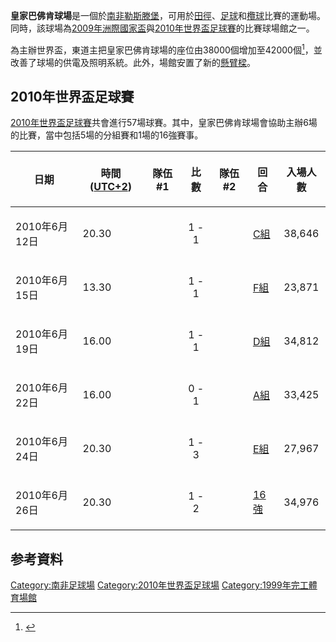 {{Infobox Stadium
| stadium_name        = 皇家巴佛肯球場<br />Royal Bafokeng Stadium
| nickname            = 
| image               =Royal Bafokeng Stadium, Phokeng.jpg  
| fullname            = 
| location            = [[南非|南非]][[勒斯滕堡|勒斯滕堡]]
| coordinates         = 
| broke_ground        = 
| built               = 
| opened              = 1999年
| renovated           = 
| expanded            = 
| closed              = 
| demolished          = 
| owner               = [[皇家巴佛肯|皇家巴佛肯]]
| operator            = 
| surface             = 
| construction_cost   = 
| architect           = 
| structural engineer = 
| services engineer   = 
| general_contractor  = 
| project_manager     = 
| main_contractors    = 
| former_names        = 
| tenants             = 
| seating_capacity    = 42,000
| dimensions          = 
| scoreboard          = 
}}

'''皇家巴佛肯球場'''是一個於[[南非|南非]][[勒斯滕堡|勒斯滕堡]]，可用於[[田徑|田徑]]、[[足球|足球]]和[[欖球|欖球]]比賽的運動場。同時，該球場為[[2009年洲際國家盃|2009年洲際國家盃]]與[[2010年世界盃足球賽|2010年世界盃足球賽]]的比賽球場館之一。

為主辦世界盃，東道主把皇家巴佛肯球場的座位由38000個增加至42000個<ref>{{cite web|url=http://soccerlens.com/royal-bafokeng-stadium/43794/|title=Royal Bafokeng Stadium: 2010 Venue – Sportslens|date=4 December 2009|website=soccerlens.com|access-date=19 April 2018|archive-date=2016-03-03|archive-url=https://web.archive.org/web/20160303233039/http://soccerlens.com/royal-bafokeng-stadium/43794/|dead-url=no}}</ref>，並改善了球場的供電及照明系統。此外，場館安置了新的[[懸臂樑|懸臂樑]]。

== 2010年世界盃足球賽 ==
[[2010年世界盃足球賽|2010年世界盃足球賽]]共會進行57場球賽。其中，皇家巴佛肯球場會協助主辦6場的比賽，當中包括5場的分組賽和1場的16強賽事。

{| class="wikitable" style="text-align: left;" width="100%"
|-
!日期
!時間 ([[UTC+2|UTC+2]])
!隊伍 #1
!比數
!隊伍 #2
!回合
!入場人數
|-
|2010年6月12日||20.30||{{fb|ENG}}||style="text-align:center;"|1 - 1||{{fb|USA}} ||[[2010年世界盃決賽週_-_C組|C組]]||style="text-align:center;"|38,646
|-
|2010年6月15日||13.30||{{fb|NZL}}||style="text-align:center;"|1 - 1||{{fb|SVK}} ||[[2010年世界盃決賽週_-_F組|F組]]||style="text-align:center;"|23,871
|-
|2010年6月19日||16.00||{{fb|GHA}} ||style="text-align:center;"|1 - 1||{{fb|AUS}} ||[[2010年世界盃決賽週_-_D組|D組]]||style="text-align:center;"|34,812
|-
|2010年6月22日||16.00||{{fb|MEX}}  ||style="text-align:center;"|0 - 1||{{fb|URU}} ||[[2010年世界盃決賽週_-_A組|A組]]||style="text-align:center;"|33,425
|-
|2010年6月24日||20.30||{{fb|DEN}} ||style="text-align:center;"|1 - 3||{{fb|JPN}} ||[[2010年世界盃決賽週_-_E組|E組]]||style="text-align:center;"|27,967
|-
|2010年6月26日||20.30||{{fb|USA}}||style="text-align:center;"|1 - 2||{{fb|GHA}}||[[2010年世界盃足球賽淘汰賽階段|16強]]||style="text-align:center;"|34,976
|}

== 参考資料 ==
{{reflist}}

{{2010年世界盃賽場}}

[[Category:南非足球場|Category:南非足球場]]
[[Category:2010年世界盃足球場|Category:2010年世界盃足球場]]
[[Category:1999年完工體育場館|Category:1999年完工體育場館]]